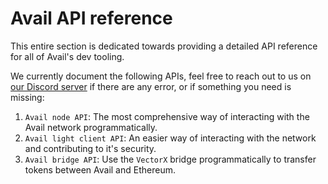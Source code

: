 # Avail API reference

This entire section is dedicated towards providing a detailed API reference for all of Avail's dev tooling.

We currently document the following APIs, feel free to reach out to us on [our Discord server]((https://discord.gg/AvailProject)) if there are any error, or if something you need is missing:

1. `Avail node API`: The most comprehensive way of interacting with the Avail network programmatically.
2. `Avail light client API`: An easier way of interacting with the network and contributing to it's security.
3. `Avail bridge API`: Use the `VectorX` bridge programmatically to transfer tokens between Avail and Ethereum.